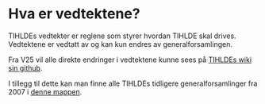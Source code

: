 # Hva er vedtektene?
TIHLDEs vedtekter er reglene som styrer hvordan TIHLDE skal drives.
Vedtektene er vedtatt av og kan kun endres av generalforsamlingen.

Fra V25 vil alle direkte endringer i vedtektene kunne sees på [TIHLDEs wiki sin github](https://github.com/TIHLDE/Wiki/pulls?q=is%3Apr+is%3Acloser+vedtekter+in%3Atitle+).

I tillegg til dette kan man finne alle TIHLDEs tidligere generalforsamlinger fra 2007 i [denne
mappen](https://drive.google.com/drive/folders/1mcrlCDwx9NTjPKYU8pOkoboayyH4khto?usp=sharing).